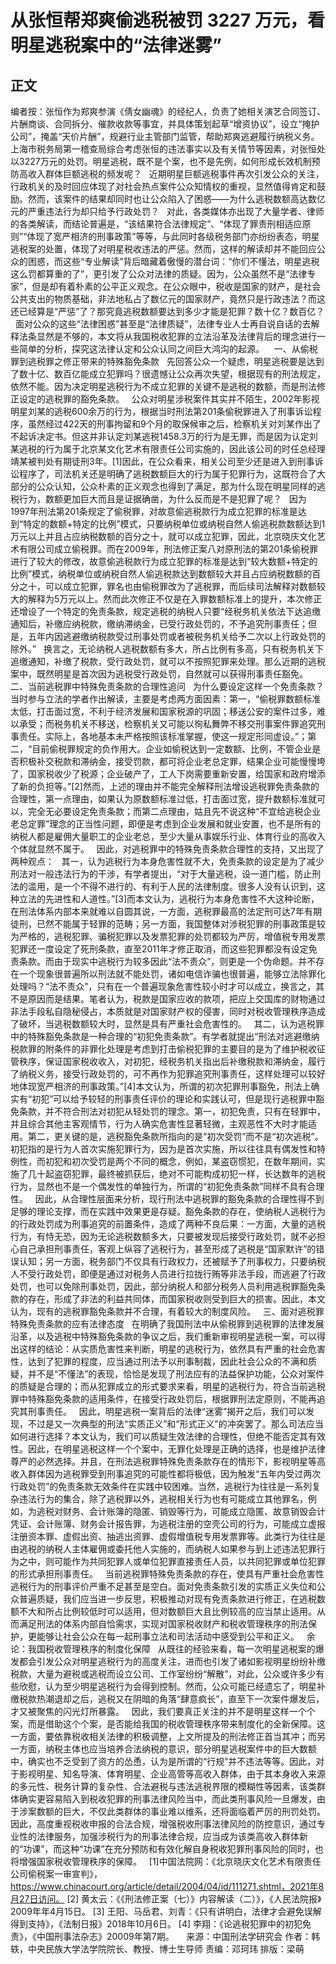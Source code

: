 # 从张恒帮郑爽偷逃税被罚 3227 万元，看明星逃税案中的“法律迷雾”
## 正文

编者按：张恒作为郑爽参演《倩女幽魂》的经纪人，负责了她相关演艺合同签订、片酬商谈、合同拆分、催款收款等事宜，并具体策划起草“增资协议”，设立“掩护公司”，掩盖“天价片酬”，规避行业主管部门监管，帮助郑爽逃避履行纳税义务。上海市税务局第一稽查局综合考虑张恒的违法事实以及有关情节等因素，对张恒处以3227万元的处罚。明星逃税，既不是个案，也不是先例，如何形成长效机制预防高收入群体巨额逃税的频发呢？
 
近期明星巨额逃税事件再次引发公众的关注，行政机关的及时回应体现了对社会热点案件公众知情权的重视，显然值得肯定和鼓励。然而，该案件的结果却同时也让公众陷入了困惑——为什么逃税数额高达数亿元的严重违法行为却只给予行政处罚？
 
对此，各类媒体亦出现了大量学者、律师的各类解读，而结论普遍是，“该结果符合法律规定”、“体现了罪责刑相适应原则”“体现了宽严相济的刑事政策”等等，与此同时各级税务部门亦纷纷表态，明星逃税案的处置，体现了对明星税收违法的严惩。然而，这样的解读却并不能回应公众的困惑，而这些“专业解读”背后暗藏着傲慢的潜台词：“你们不懂法，明星逃税这么罚都算重的了”，更引发了公众对法律的质疑。因为，公众虽然不是“法律专家”，但是却有着朴素的公平正义观念。在公众眼中，税收是国家的财产，是社会公共支出的物质基础，非法地私占了数亿元的国家财产，竟然只是行政违法？而这还已经算是“严惩”了？那究竟逃税数额要达到多少才能是犯罪？数十亿？数百亿？
 
面对公众的这些“法律困惑”甚至是“法律质疑”，法律专业人士再自说自话的去解释法条显然是不够的，本文将从我国税收犯罪的立法沿革及法律背后的理念进行一些简单的分析，探究这法律认定和公众认同之间巨大鸿沟的起源。
 
 一、从偷税罪到逃税罪之修正带来的特殊豁免条款
 
先回答公众一个疑虑，明星逃税要是达到了数十亿、数百亿能成立犯罪吗？很遗憾让公众再次失望，根据现有的刑法规定，依然不能。因为决定明星逃税行为不成立犯罪的关键不是逃税的数额，而是刑法修正设定的逃税罪的豁免条款。
 
公众对明星涉税案件其实并不陌生，2002年影视明星刘某的逃税600余万的行为，根据当时刑法第201条偷税罪进入了刑事诉讼程序，虽然经过422天的刑事拘留和9个月的取保候审之后，检察机关对刘某作出了不起诉决定书。但这并非认定刘某逃税1458.3万的行为是无罪，而是因为认定刘某逃税的行为属于北京某文化艺术有限责任公司实施的，因此该公司的时任总经理靖某被判处有期徒刑3年。[1]因此，在公众看来，相关公司至少还是进入到刑事诉讼程序了，司法机关还是明确了逃税数额巨大的行为属于犯罪行为，这既符合了大部分的公众认知，公众朴素的正义观念也得到了满足，那为什么现在明星同样的逃税行为，数额更加巨大而且是证据确凿，为什么反而是不是犯罪了呢？
 
因为1997年刑法第201条规定了偷税罪，对故意偷逃税款行为成立犯罪的标准是达到“特定的数额+特定的比例”模式，只要纳税单位或纳税自然人偷逃税款数额达到1万元以上并且占应纳税数额的百分之十，就可以成立犯罪，因此，北京晓庆文化艺术有限公司成立偷税罪。而在2009年，刑法修正案八对原刑法的第201条偷税罪进行了较大的修改，故意偷逃税款行为成立犯罪的标准是达到“较大数额+特定的比例”模式，纳税单位或纳税自然人偷逃税款达到数额较大并且占应纳税数额的百分之十，可以成立犯罪，罪名也由偷税罪改为了逃税罪，而后续司法解释对数额较大的解释为5万元以上。然而此次修正不仅是在入罪数额标准上的提升，本次修正还增设了一个特定的免责条款，规定逃税的纳税人只要“经税务机关依法下达追缴通知后，补缴应纳税款，缴纳滞纳金，已受行政处罚的，不予追究刑事责任；但是，五年内因逃避缴纳税款受过刑事处罚或者被税务机关给予二次以上行政处罚的除外。”
 
换言之，无论纳税人逃税数额有多大，所占比例有多高，只有税务机关下追缴通知，补缴了税款，受行政处罚，就可以不按照犯罪来处理。那么近期的逃税案中，既然明星是首次因为逃税受行政处罚，自然就可以获得刑事责任豁免。
 
二、当前逃税罪中特殊免责条款的合理性追问
 
为什么要设定这样一个免责条款？当时参与立法的学者作出解读，主要是考虑两方面因素：第一，“偷税罪数额标准太低，打击面过宽，不利于经济发展和国家税源的巩固；移送公安的案件过多，难以承受；而税务机关不移送，检察机关又可能以徇私舞弊不移交刑事案件罪追究刑事责任。实际上，各地基本未严格按照该标准掌握，使这一规定形同虚设。”；第二，“目前偷税罪规定的负作用大。企业如偷税达到一定数额、比例，不管企业是否积极补交税款和滞纳金，接受罚款，都可将企业老总定罪，结果企业可能慢慢垮了，国家税收少了税源；企业破产了，工人下岗需要重新安置，给国家和政府增添了新的负担等。”[2]然而，上述的理由并不能完全解释刑法增设逃税罪免责条款的合理性，第一点理由，如果认为原数额标准过低，打击面过宽，提升数额标准就可以，完全无必要设定免责条款；而第二点理由，姑且先不说这种“不宜给逃税企业老总定罪”理念的正当性问题，即便是考虑到企业发展和就业安置，也不是所有的纳税人都是雇佣大量职工的企业老总，至少大量从事娱乐行业、体育行业的高收入个体就显然不属于。
 
因此，对逃税罪中的特殊免责条款合理性的支持，又出现了两种观点：
 
其一，认为逃税行为本身危害性就不大，免责条款的设定是为了减少刑法对一般违法行为的干涉，有学者提出，“对于大量逃税，设一道门槛，防止刑法的滥用，是一个不得不进行的、有利于人民的法律制度。很多人没有认识到，这种立法的先进性和人道性。”[3]而本文认为，逃税行为本身危害性不大这种论断，在刑法体系内部本来就难以自圆其说，一方面，逃税罪最高的法定刑可达7年有期徒刑，已然不能属于轻罪的范畴；另一方面，我国整体对涉税犯罪的刑事政策是较为严格的，逃税犯罪、骗税犯罪以及发票犯罪的处罚都较为严厉，增值税专用发票犯罪还一度设定了死刑条款，直至2011年才修正取消，而这些犯罪都没有设定免责条款。而由于现实中逃税行为较多因此“法不责众”，则更是一个伪命题。并不存在一个现象很普遍所以刑法就不能处罚，诸如电信诈骗也很普遍，能够立法除罪化处理吗？“法不责众”，只有在一个普遍现象危害性较小时才可以成立，换言之，其不是原因而是结果。笔者认为，税款是国家应收的款项，把应上交国库的财物通过非法手段私自隐秘侵占，本质就是对国家财产权的侵害，同时对税收管理秩序造成了破坏，当逃税数额较大时，显然是具有严重社会危害性的。
 
其二，认为逃税罪中的特殊豁免条款是一种合理的“初犯免责条款”。有学者就提出“刑法对逃避缴纳税款罪的附条件的非罪化处理是考虑到打击偷税犯罪的主要目的是为了维护税收征管秩序，保证国家税收收入，对初犯，经税务机关指出后补缴税款和滞纳金，履行了纳税义务，接受行政处罚的，可不再作为犯罪追究刑事责任，这样处理可以较好地体现宽严相济的刑事政策。”[4]本文认为，所谓的初次犯罪刑事豁免，刑法上确实有“初犯”可以给予较轻的刑事责任评价的理论和实践认可，但是现行逃税罪中豁免条款，并不符合刑法对初犯从轻处罚的理念。第一，初犯免责，只有在轻罪中，并且综合其他主客观情节，行为人确实危害性显著轻微，主观恶性不大时才能适用。第二，更关键的是，逃税豁免条款所指向的是“初次受罚”而不是“初次逃税”。初犯指的是行为人首次实施犯罪行为，因为是首次实施，所以往往具有偶发性和特例性，而初犯和初次受罚是两个不同的概念，例如，某盗窃惯犯，在数年期间，实施了几十起盗窃犯罪，最终被抓获后，绝对不可能构成初犯一样，长达数年的逃税行为，显然也不是一个偶发性的单独行为，所谓的“初犯免责条款”同样不具有合理性。
 
因此，从合理性层面来分析，现行刑法中逃税罪的豁免条款的合理性得不到足够的理论支撑，而在实践中效果更是存疑。豁免条款的存在，使纳税人逃税行为的行政处罚成为刑事追究的前置条件，造成了两种不良后果：一方面，大量的逃税行为，有恃无恐，因为无论逃税数额多大，只要被发现后接受行政处罚，就不必担心自己承担刑事责任，客观上纵容了逃税行为，甚至形成了逃税是“国家默许”的错误认知；另一方面，税务部门不仅具有行政权力，还被赋予了刑事权力，只要纳税人不受行政处罚，即便是通过对税务人员进行拉拢行贿等非法手段，而逃避了行政处罚，也可以免除刑事处罚，因此，部分纳税人和部分税务人员利用逃税罪豁免条款的存在，形成了非法的利益共同体，而国家税收则受到巨大的损害。因此，本文认为，现有的逃税罪豁免条款并不合理，有着较大的制度风险。
 
三、面对逃税罪特殊免责条款的应有法律态度
 
在明确了我国刑法中从偷税罪到逃税罪的法律发展沿革，以及逃税中特殊豁免条款的争议之后，我们重新审视明星逃税一案，可以得出这样的结论：从实质危害性来判断，明星的逃税行为，依然具有严重的社会危害性，达到了犯罪的程度，应当通过刑法予以刑事制裁，因此社会公众的不满和质疑，并不是“不懂法”的表现，恰恰是发现了刑法应有的法益保护功能，公众对案件的质疑是合理的；而从犯罪成立的形式要求来看，明星的逃税行为，符合当前逃税罪中特殊豁免条款的适用条件，在接受行政处罚后，根据罪刑法定原则，不能再追究其刑事责任。
 
因此，明星逃税一案背后的法律“迷雾”揭开之后，我们可以发现，不过是又一次典型的刑法“实质正义”和“形式正义”的冲突罢了。那么司法应当如何进行选择？本文认为，我们可以质疑生效法律的合理性，但绝不能否定其有效性。因此，在明星逃税这样一个个案中，无罪化处理是正确的选择，也是维护法律尊严的必然选择。并且，在刑法逃税罪特殊免责条款存在的情形下，影视明星等高收入群体因为逃税罪受到刑事追究的可能性都将极低，因为触发“五年内受过两次行政处罚”的免责条款无效条件在实践中较困难。当然，逃税行为往往是一系列复杂违法行为的集合，除了逃税罪以外，逃税相关行为也有可能成立其他罪名，例如，为逃税对财务、会计账簿的隐匿、销毁等行为，可能成立隐匿、故意销毁会计凭证、会计账簿、财务会计报告罪，为逃税注册的空壳公司的行为，可能成立虚报注册资本罪、虚假出资、抽逃出资罪、虚假增值税专用发票罪等。此类行为往往是由逃税的纳税人主体雇佣或委托他人实施的，而纳税人如果参与到上述违法犯罪行为之中，则可能作为共同犯罪人或单位犯罪直接责任人员，以共同犯罪或单位犯罪的形式承担刑事责任。
 
当前逃税罪特殊免责条款的存在，使具有严重社会危害性逃税行为的刑事评价严重不足甚至是空白。面对免责条款引发的实质正义失位和公众普遍质疑，我们应当进一步反思，积极推动对现有免责条款进行修正，在逃税数额不大和所占比例较低时可以适用，但对数额巨大且比例较高的应当禁止适用。从而满足刑法的体系内部自恰需求，实现对国家税收财产和税收管理秩序的刑法保护，更能够让社会公众在每一起刑事立法和司法活动中感受到公平和正义。
 
余论：我国税收管理秩序的制度化保障
 
从既往的经验来看，每一次明星逃税案的爆发都会引发公众对明星逃税行为的高度关注，进而也引发了诸如影视明星纷纷补缴税款，大量为避税或逃税而设立公司、工作室纷纷“解散”，对此，公众或许多少有些欣慰，认为至少明星逃税行为会得到控制。然而，公众可能已经遗忘了，明星补缴税款热潮退却之后，逃税又在阴暗的角落“肆意疯长”，直至下一次案件爆发后，才又被聚焦的闪光灯所暴露。
 
因此，我们要真正关注的并不是明星这样一个个案，而是借助这个个案，是否能给我国的税收管理秩序带来制度化的全新保障。这一方面，要依靠税收相关法律的积极调整，上文所提及的刑法修正首当其冲；而另一方面，纳税主体也应当培养合法纳税的意识，部分明星逃税案件中的巨大数额中，确实也不乏受到了资方的怂恿，认为是所谓的“行规”并不违法等等。因此，对于影视明星、知名导演、体育明星、企业高管等高收入群体，由于其本身收入来源的多元性、税务计算的复杂性、合法避税与违法逃税界限的模糊性等因素，该类群体确实更容易陷入到税收犯罪的刑事法律风险当中，而此类刑事风险一旦爆发，由于涉案数额的巨大，不仅此类群体的事业难以维系，还将面临着严厉的刑罚处罚。因此，高度重视税收申报的合法合规，增强税收刑事法律风险的防控意识，通过专业性的法律服务，加强涉税行为的刑事法律合规，应当成为该类高收入群体新的“功课”，而这种“功课”在充分预防和有效化解自身税收犯罪刑事风险的同时，也将增强国家税收管理秩序的保障。
 
[1]中国法院网：《北京晓庆文化艺术有限责任公司偷税案一审宣判》，https://www.chinacourt.org/article/detail/2004/04/id/111271.shtml，2021年8月27日访问。
[2] 黄太云：《《刑法修正案（七）》内容解读（二）》，《人民法院报》2009年年4月15日。
[3] 王阳、马岳君、刘青：《只有讲明白，法律才会避免误解得到支持》，《法制日报》2018年10月6日。
[4] 李翔：《论逃税犯罪中的初犯免责》，《中国刑事法杂志》20009年第7期。
 
 
来源：中国刑法学研究会
作者：韩轶，中央民族大学法学院院长、教授、博士生导师
责编：邓珂玮
排版：梁萌
 
